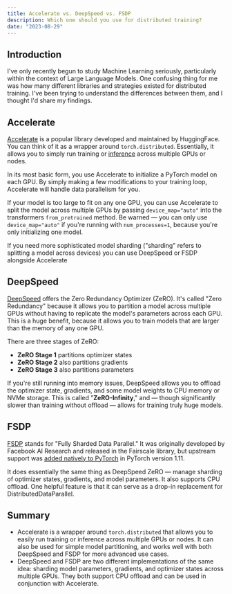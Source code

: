 ```yaml
---
title: Accelerate vs. DeepSpeed vs. FSDP
description: Which one should you use for distributed training?
date: "2023-08-29"
---
```


## Introduction

I've only recently begun to study Machine Learning seriously, particularly within the context of Large Language Models. One confusing thing for me was how many different libraries and strategies existed for distributed training. I've been trying to understand the differences between them, and I thought I'd share my findings.

## Accelerate

[Accelerate](https://huggingface.co/docs/accelerate/index) is a popular library developed and maintained by HuggingFace. You can think of it as a wrapper around `torch.distributed`. Essentially, it allows you to simply run training or [inference](./multi-gpu-inference-with-accelerate) across multiple GPUs or nodes.

In its most basic form, you use Accelerate to initialize a PyTorch model on each GPU. By simply making a few modifications to your training loop, Accelerate will handle data parallelism for you.

If your model is too large to fit on any one GPU, you can use Accelerate to split the model across multiple GPUs by passing `device_map="auto"` into the transformers `from_pretrained` method. Be warned — you can only use `device_map="auto"` if you're running with `num_processes=1`, because you're only initializing one model.

If you need more sophisticated model sharding ("sharding" refers to splitting a model across devices) you can use DeepSpeed or FSDP alongside Accelerate

## DeepSpeed

[DeepSpeed](https://www.deepspeed.ai/) offers the Zero Redundancy Optimizer (ZeRO). It's called "Zero Redundancy" because it allows you to partition a model across multiple GPUs without having to replicate the model's parameters across each GPU. This is a huge benefit, because it allows you to train models that are larger than the memory of any one GPU.

There are three stages of ZeRO:

- **ZeRO Stage 1** partitions optimizer states
- **ZeRO Stage 2** also partitions gradients
- **ZeRO Stage 3** also partitions parameters

If you're still running into memory issues, DeepSpeed allows you to offload the optimizer state, gradients, and some model weights to CPU memory or NVMe storage. This is called "**ZeRO-Infinity**," and — though significantly slower than training without offload — allows for training truly huge models.

## FSDP

[FSDP](https://engineering.fb.com/2021/07/15/open-source/fsdp/) stands for "Fully Sharded Data Parallel." It was originally developed by Facebook AI Research and released in the Fairscale library, but upstream support was [added natively to PyTorch](https://pytorch.org/blog/introducing-pytorch-fully-sharded-data-parallel-api/) in PyTorch version 1.11.

It does essentially the same thing as DeepSpeed ZeRO — manage sharding of optimizer states, gradients, and model parameters. It also supports CPU offload. One helpful feature is that it can serve as a drop-in replacement for DistributedDataParallel.

## Summary

- Accelerate is a wrapper around `torch.distributed` that allows you to easily run training or inference across multiple GPUs or nodes. It can also be used for simple model partitioning, and works well with both DeepSpeed and FSDP for more advanced use cases.
- DeepSpeed and FSDP are two different implementations of the same idea: sharding model parameters, gradients, and optimizer states across multiple GPUs. They both support CPU offload and can be used in conjunction with Accelerate.

